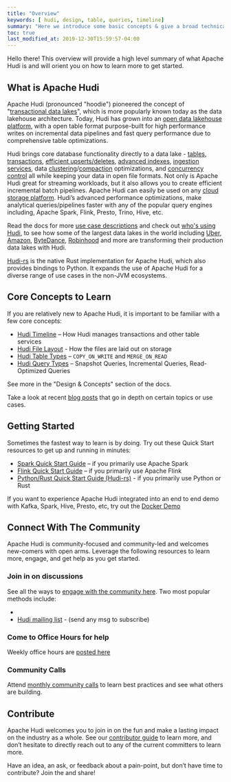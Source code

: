 ```yaml
---
title: "Overview"
keywords: [ hudi, design, table, queries, timeline]
summary: "Here we introduce some basic concepts & give a broad technical overview of Hudi"
toc: true
last_modified_at: 2019-12-30T15:59:57-04:00
---
```



Hello there! This overview will provide a high level summary of what Apache Hudi is and will orient you on
how to learn more to get started.

## What is Apache Hudi

Apache Hudi (pronounced "hoodie") pioneered the concept of "[transactional data lakes](https://www.uber.com/blog/hoodie/)", which is more popularly known today as
the data lakehouse architecture. Today, Hudi has grown into an [open data lakehouse platform](/blog/2021/07/21/streaming-data-lake-platform), with a open table format purpose-built for high performance writes on
incremental data pipelines and fast query performance due to comprehensive table optimizations.

Hudi brings core database functionality directly to a data lake - [tables](/docs/next/sql_ddl),
[transactions](/docs/next/timeline), [efficient upserts/deletes](/docs/next/write_operations), [advanced indexes](/docs/next/indexes),
[ingestion services](/docs/hoodie_streaming_ingestion), data [clustering](/docs/next/clustering)/[compaction](/docs/next/compaction) optimizations,
and [concurrency control](/docs/next/concurrency_control) all while keeping your data in open file formats. Not only is Apache Hudi great for streaming workloads,
but it also allows you to create efficient incremental batch pipelines. Apache Hudi can easily be used on any [cloud storage platform](/docs/cloud).
Hudi’s advanced performance optimizations, make analytical queries/pipelines faster with any of the popular query engines including, Apache Spark, Flink, Presto, Trino, Hive, etc.

Read the docs for more [use case descriptions](/docs/use_cases) and check out [who's using Hudi](/powered-by), to see how some of the
largest data lakes in the world including [Uber](https://www.uber.com/en-IN/blog/uber-big-data-platform/), [Amazon](https://aws.amazon.com/blogs/big-data/how-amazon-transportation-service-enabled-near-real-time-event-analytics-at-petabyte-scale-using-aws-glue-with-apache-hudi/),
[ByteDance](http://hudi.apache.org/blog/2021/09/01/building-eb-level-data-lake-using-hudi-at-bytedance),
[Robinhood](https://s.apache.org/hudi-robinhood-talk) and more are transforming their production data lakes with Hudi.

[Hudi-rs](https://github.com/apache/hudi-rs) is the native Rust implementation for Apache Hudi, which also provides bindings to Python. It
expands the use of Apache Hudi for a diverse range of use cases in the non-JVM ecosystems.

## Core Concepts to Learn

If you are relatively new to Apache Hudi, it is important to be familiar with a few core concepts:
- [Hudi Timeline](/docs/next/timeline) – How Hudi manages transactions and other table services
- [Hudi File Layout](/docs/next/storage_layouts) - How the files are laid out on storage
- [Hudi Table Types](/docs/next/table_types) – `COPY_ON_WRITE` and `MERGE_ON_READ`
- [Hudi Query Types](/docs/next/table_types#query-types) – Snapshot Queries, Incremental Queries, Read-Optimized Queries

See more in the "Design & Concepts" section of the docs.

Take a look at recent [blog posts](/blog) that go in depth on certain topics or use cases.

## Getting Started

Sometimes the fastest way to learn is by doing. Try out these Quick Start resources to get up and running in minutes:

- [Spark Quick Start Guide](/docs/quick-start-guide) – if you primarily use Apache Spark
- [Flink Quick Start Guide](/docs/flink-quick-start-guide) – if you primarily use Apache Flink
- [Python/Rust Quick Start Guide (Hudi-rs)](/docs/python-rust-quick-start-guide) - if you primarily use Python or Rust

If you want to experience Apache Hudi integrated into an end to end demo with Kafka, Spark, Hive, Presto, etc, try out the [Docker Demo](/docs/docker_demo)

## Connect With The Community
Apache Hudi is community-focused and community-led and welcomes new-comers with open arms. Leverage the following
resources to learn more, engage, and get help as you get started.

### Join in on discussions
See all the ways to [engage with the community here](/community/get-involved). Two most popular methods include:
- <SlackCommunity title="Hudi Slack Channel"/>
- [Hudi mailing list](mailto:users-subscribe@hudi.apache.org) - (send any msg to subscribe)

### Come to Office Hours for help
Weekly office hours are [posted here](/community/office_hours)

### Community Calls
Attend [monthly community calls](/community/syncs#monthly-community-call) to learn best practices and see what others are building.

## Contribute
Apache Hudi welcomes you to join in on the fun and make a lasting impact on the industry as a whole. See our
[contributor guide](/contribute/how-to-contribute) to learn more, and don’t hesitate to directly reach out to any of the
current committers to learn more.

Have an idea, an ask, or feedback about a pain-point, but don’t have time to contribute? Join the <SlackCommunity title="Hudi Slack Channel"/>
and share!
